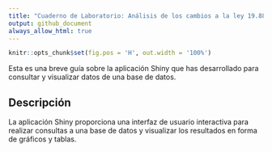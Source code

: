 ```yaml
---
title: "Cuaderno de Laboratorio: Análisis de los cambios a la ley 19.886 y su eventual impacto sobre proveedores locales"
output: github_document
always_allow_html: true
---
```


```r
knitr::opts_chunk$set(fig.pos = 'H', out.width = '100%')
```


Esta es una breve guía sobre la aplicación Shiny que has desarrollado para consultar y visualizar datos de una base de datos.

## Descripción

La aplicación Shiny proporciona una interfaz de usuario interactiva para realizar consultas a una base de datos y visualizar los resultados en forma de gráficos y tablas.